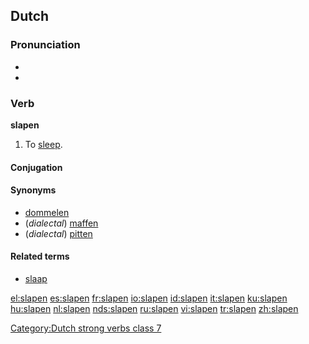 ==Dutch==

===Pronunciation===
* {{IPA|[ˈslapən]|lang=nl}}
* {{hyphenation|sla|pen}}

===Verb===
'''slapen'''
# To [[sleep]].

====Conjugation====
{{nl-verb|slaap|slaapt|sliep|sliepen|hebben|geslapen|slape}}

[[Category:Dutch strong verbs class 7]]

====Synonyms====
* [[dommelen]]
* (''dialectal'') [[maffen]]
* (''dialectal'') [[pitten]]

====Related terms====
* [[slaap]]

[[el:slapen]]
[[es:slapen]]
[[fr:slapen]]
[[io:slapen]]
[[id:slapen]]
[[it:slapen]]
[[ku:slapen]]
[[hu:slapen]]
[[nl:slapen]]
[[nds:slapen]]
[[ru:slapen]]
[[vi:slapen]]
[[tr:slapen]]
[[zh:slapen]]